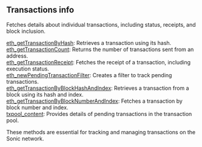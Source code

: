 

## Transactions info

Fetches details about individual transactions, including status, receipts, and block inclusion.

[eth_getTransactionByHash](/sonic-api/transactionsinfo/eth_getTransactionByHash): Retrieves a transaction using its hash. \
[eth_getTransactionCount](/sonic-api/transactionsinfo/eth_getTransactionCount): Returns the number of transactions sent from an address. \
[eth_getTransactionReceipt](/sonic-api/transactionsinfo/eth_getTransactionReceipt): Fetches the receipt of a transaction, including execution status. \
[eth_newPendingTransactionFilter](/sonic-api/transactionsinfo/eth_newPendingTransactionFilter): Creates a filter to track pending transactions. \
[eth_getTransactionByBlockHashAndIndex](/sonic-api/transactionsinfo/eth_getTransactionByBlockHashAndIndex): Retrieves a transaction from a block using its hash and index. \
[eth_getTransactionByBlockNumberAndIndex](/sonic-api/transactionsinfo/eth_getTransactionByBlockNumberAndIndex): Fetches a transaction by block number and index. \
[txpool_content](/sonic-api/transactionsinfo/txpool_content): Provides details of pending transactions in the transaction pool.

These methods are essential for tracking and managing transactions on the Sonic network.


<Space h={16} />
<GetStarted />